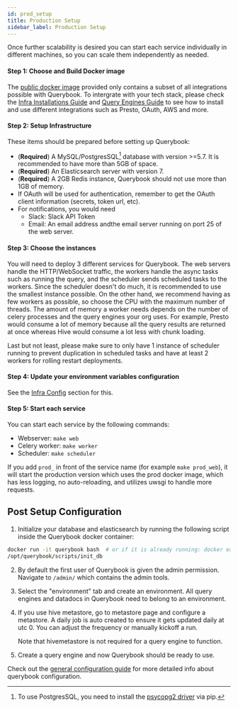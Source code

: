 ```yaml
---
id: prod_setup
title: Production Setup
sidebar_label: Production Setup
---
```


Once further scalability is desired you can start each service individually in different machines, so you can scale them independently as needed.

#### Step 1: Choose and Build Docker image

The [public docker image](https://hub.docker.com/r/querybook/querybook) provided only contains a subset of all integrations possible with Querybook.
To intergrate with your tech stack, please check the [Infra Installations Guide](../configurations/infra_installation.mdx) and [Query Engines Guide](./connect_to_a_query_engine.mdx)
to see how to install and use different integrations such as Presto, OAuth, AWS and more.

#### Step 2: Setup Infrastructure

These items should be prepared before setting up Querybook:

-   (**Required**) A MySQL/PostgresSQL[^1] database with version >=5.7. It is recommended to have more than 5GB of space.
-   (**Required**) An Elasticsearch server with version 7.
-   (**Required**) A 2GB Redis instance, Querybook should not use more than 1GB of memory.
-   If OAuth will be used for authentication, remember to get the OAuth client information (secrets, token url, etc).
-   For notifications, you would need
    -   Slack: Slack API Token
    -   Email: An email address andthe email server running on port 25 of the web server.

#### Step 3: Choose the instances

You will need to deploy 3 different services for Querybook. The web servers handle the HTTP/WebSocket traffic, the workers handle the async tasks such as running the query, and the scheduler sends scheduled tasks to the workers. Since the scheduler doesn't do much, it is recommended to use the smallest instance possible. On the other hand, we recommend having as few workers as possible, so choose the CPU with the maximum number of threads. The amount of memory a worker needs depends on the number of celery processes and the query engines your org uses. For example, Presto would consume a lot of memory because all the query results are returned at once whereas Hive would consume a lot less with chunk loading.

Last but not least, please make sure to only have 1 instance of scheduler running to prevent duplication in scheduled tasks and have at least 2 workers for rolling restart deployments.

#### Step 4: Update your environment variables configuration

See the [Infra Config](../configurations/infra_config.mdx) section for this.

#### Step 5: Start each service

You can start each service by the following commands:

-   Webserver: `make web`
-   Celery worker: `make worker`
-   Scheduler: `make scheduler`

If you add `prod_` in front of the service name (for example `make prod_web`), it will start the production version which uses the prod docker image, which has less logging, no auto-reloading, and utilizes uwsgi to handle more requests.

## Post Setup Configuration

1. Initialize your database and elasticsearch by running the following script inside the Querybook docker container:

```sh
docker run -it querybook bash  # or if it is already running: docker exec -it querybook_web bash
/opt/querybook/scripts/init_db
```

2. By default the first user of Querybook is given the admin permission. Navigate to `/admin/` which contains the admin tools.
3. Select the "environment" tab and create an environment. All query engines and datadocs in Querybook need to belong to an environment.
4. If you use hive metastore, go to metastore page and configure a metastore. A daily job is auto created to ensure it gets updated daily at utc 0. You can adjust the frequency or manually kickoff a run.

    Note that hivemetastore is not required for a query engine to function.

5. Create a query engine and now Querybook should be ready to use.

Check out the [general configuration guide](../configurations/general_config.mdx) for more detailed info about querybook configuration.

[^1]: To use PostgresSQL, you need to install the [psycopg2 driver](https://pypi.org/project/psycopg2/) via pip.
